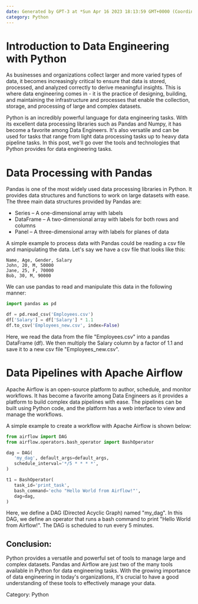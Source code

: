 ```yaml
---
date: Generated by GPT-3 at *Sun Apr 16 2023 18:13:59 GMT+0000 (Coordinated Universal Time) 
category: Python
---
```


# Introduction to Data Engineering with Python

As businesses and organizations collect larger and more varied types of data, it becomes increasingly critical to ensure that data is stored, processed, and analyzed correctly to derive meaningful insights. This is where data engineering comes in - it is the practice of designing, building, and maintaining the infrastructure and processes that enable the collection, storage, and processing of large and complex datasets.

Python is an incredibly powerful language for data engineering tasks. With its excellent data processing libraries such as Pandas and Numpy, it has become a favorite among Data Engineers. It's also versatile and can be used for tasks that range from light data processing tasks up to heavy data pipeline tasks. In this post, we'll go over the tools and technologies that Python provides for data engineering tasks.

# Data Processing with Pandas

Pandas is one of the most widely used data processing libraries in Python. It provides data structures and functions to work on large datasets with ease. The three main data structures provided by Pandas are:

- Series – A one-dimensional array with labels
- DataFrame – A two-dimensional array with labels for both rows and columns
- Panel – A three-dimensional array with labels for planes of data

A simple example to process data with Pandas could be reading a csv file and manipulating the data. Let's say we have a csv file that looks like this:

```
Name, Age, Gender, Salary
John, 20, M, 50000
Jane, 25, F, 70000
Bob, 30, M, 90000
```

We can use pandas to read and manipulate this data in the following manner:

```python
import pandas as pd

df = pd.read_csv('Employees.csv')
df['Salary'] = df['Salary'] * 1.1
df.to_csv('Employees_new.csv', index=False)
```

Here, we read the data from the file "Employees.csv" into a pandas DataFrame (df). We then multiply the Salary column by a factor of 1.1 and save it to a new csv file "Employees_new.csv". 

# Data Pipelines with Apache Airflow

Apache Airflow is an open-source platform to author, schedule, and monitor workflows. It has become a favorite among Data Engineers as it provides a platform to build complex data pipelines with ease. The pipelines can be built using Python code, and the platform has a web interface to view and manage the workflows.

A simple example to create a workflow with Apache Airflow is shown below:

```python
from airflow import DAG
from airflow.operators.bash_operator import BashOperator

dag = DAG(
   'my_dag', default_args=default_args,
   schedule_interval='*/5 * * * *',
)

t1 = BashOperator(
   task_id='print_task',
   bash_command='echo "Hello World from Airflow!"',
   dag=dag,
)
```

Here, we define a DAG (Directed Acyclic Graph) named "my_dag". In this DAG, we define an operator that runs a bash command to print "Hello World from Airflow!". The DAG is scheduled to run every 5 minutes.

## Conclusion: 

Python provides a versatile and powerful set of tools to manage large and complex datasets. Pandas and Airflow are just two of the many tools available in Python for data engineering tasks. With the growing importance of data engineering in today's organizations, it's crucial to have a good understanding of these tools to effectively manage your data.

Category: Python
